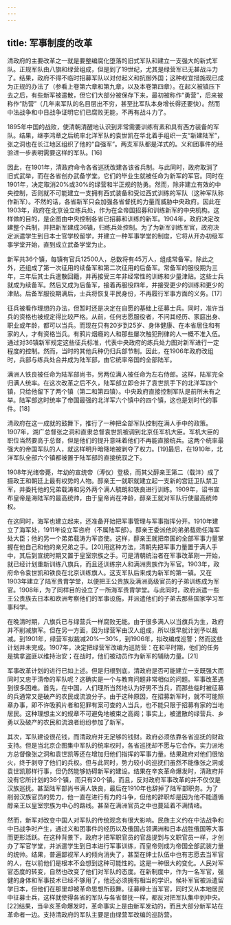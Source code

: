```yaml
---
---
---
```

title: 军事制度的改革
---



清政府的主要改革之一就是要整编腐化堕落的旧式军队和建立一支强大的新式军队。正规军队由八旗和绿营组成，但是到了19世纪，尤其是绿营军已无甚战斗力了。结果，政府不得不临时招募军队以对付起义和抗御外国；这种权宜措施现已成为正规的办法了（参看上卷第六章和第九章，以及本卷第四章）。在起义被镇压下去之后，有些新军被遣散，但它们大部分被保存下来，最初被称作“勇营”，后来被称作“防营”（几年来军队的名目层出不穷，甚至比军队本身增长得还要快）。然而中法战争和中日战争证明它们已腐败无能，不再有战斗力了。

1895年中国的战败，使清朝清醒地认识到非常需要训练有素和具有西方装备的军队。结果，继李鸿章之后统率北洋军队的袁世凯在华北着手组织一支“新建陆军”，张之洞也在长江地区组织了他的“自强军”。两支军队都是洋式的。义和团事件的经验进一步表明需要这样的军队。[16]

因此，在1901年，清政府命令各省巡抚改建各该省兵制。与此同时，政府取消了旧式武举，而在各省创办武备学堂。它们的毕业生就被任命为新军的军官。同时在1901年，决定取消20%或30%的绿营和半正规的防勇。然而，除非建立有效的中央控制，否则就不可能建立一支拥有西式装备和受过西式训练的军队（这种军队称作新军）。不然的话，各省新军只会加强各省督抚的力量而威胁中央政府。因此在1903年，政府在北京设立练兵处，作为在全帝国招募和训练新军的中央机构。这样做的目的，是企图由中央控制各省已招募和训练的新军。1904年，政府决定改建整个兵制，并把新军建成36镇，归练兵处控制。为了为新军训练军官，政府决定派遣学生到日本士官学校留学，并建立一种军事学堂的制度，它将从开办初级军事学堂开始，直到成立武备学堂为止。

新军共36个镇，每镇有官兵12500人，总数将有45万人，组成常备军。除此之外，还组成了第一次征用的续备军和第二次征用的后备军。常备军的服役期为三年，三年后其士兵遣散回籍，并再接受三年非经常性的训练和少量津贴。这些士兵就成为续备军。然后又成为后备军，接着再服役四年，并接受更少的训练和更少的津贴。后备军服役期满后，士兵将恢复平民身份，不再履行军事方面的义务。[17]

征兵被看作理想的办法，但暂时还是决定在自愿的基础上征募士兵。同时，准许当兵的资格也被规定得比较严格。从前，任何志愿服役者，不问其经历、家庭出身、职业或年龄，都可以当兵。而现在只有20岁到25岁、身体健康、在本省居住和有家的人，才有资格当兵。有鸦片烟瘾的人和那些屡次触犯刑律的人一概不准入伍。通过对36镇新军规定这些征兵标准，代表中央政府的练兵处力图对新军进行一定程度的控制。然而，当时的其他兵种仍归兵部节制。因此，在1906年政府改组时，兵部与练兵处合并成为陆军部，由它统率帝国的全部陆军。

满洲人铁良被任命为陆军部尚书，另两位满人被任命为左右侍郎。这样，陆军完全归满人统率。在这次改革之后不久，陆军部立即合并了袁世凯手下的北洋军四个镇，只给他留下了两个镇（第二和第四镇）。中央政府直接控制军队是前所未有之举。陆军部这时统率了帝国最强的北洋军六个镇中的四个镇，这也是划时代的事件。[18]

清政府在这一成就的鼓舞下，推行了一种把全部军队控制在满人手中的政策。1907年，湖广总督张之洞和直隶总督袁世凯被调到北京任军机大臣。军机大臣的职位当然要高于总督，但是他们的提升意味着他们不再能直接统兵。这两个统率最强大的帝国军队的人，就这样明升暗降地被剥夺了权力。[19]最后，在1910年，北洋军队全部六个镇都被置于陆军部的直接统驭之下。

1908年光绪帝薨，年幼的宣统帝（溥仪）登极，而其父醇亲王第二（载沣）成了摄政王和朝廷上最有权势的人物。醇亲王一就职就建立起一支新的宫廷卫队禁卫军，并委托他的兄弟载涛和另外两个满人毓朗和铁良进行训练。1909年，诏书宣布皇帝是海陆军的最高统帅，由于皇帝尚在冲龄，醇亲王就对军队行使最高统帅权。

在这同时，海军也建立起来，还准备开始把军事管理与军事指挥分开。1910年建立了海军处，1911年设立军咨府（不属陆军部）。醇亲王委派他的弟弟载勋任海军处大臣；他的另一个弟弟载涛为军咨使。这样，醇亲王就把帝国的全部军事力量掌握在他自己和他的亲兄弟之手。[20]用这种方法，清朝先把军事力量置于满人手中，其后到宣统时期又置于皇室宗族之手。可是清朝统治者在军事改革刚一开始，就已经计划重新训练八旗兵，而且还训练宗人和满洲贵族作为军官。1903年，政府命令袁世凯和铁良在北京训练旗人。这支军队后来成为新军的第一镇。又在1903年建立了陆军贵胄学堂，以便把王公贵族及满洲高级官员的子弟训练成为军官。1908年，为了同样目的设立了一所海军贵胄学堂。与此同时，政府派遣一些王公贵族去日本和欧洲考察他们的军事设施，并派遣他们的子弟去那些国家学习军事科学。

在晚清时期，八旗兵已与绿营兵一样腐败无能。由于很多满人以当旗兵为生，政府并不削减旗军。但在另一方面，因为绿营军由汉人组成，所以很早就计划予以裁减。到1901年，绿营军拟裁减20%—30%，到1906年，拟改编成巡警；然而这些计划并未完成。1907年，决定把绿营军改编为巡防营：在和平时期，他们的任务是擒拿盗匪以维持治安；在战时，他们被动员作为新军的辅助力量。[21]

军事改革计划的进行已如上述。但是归根到底，清政府是否可能建立一支既强大而同时又忠于清帝的军队呢？这确实是一个与教育问题非常相似的问题。军事改革遇到很多困难。首先，在中国，人们理所当然地认为好男不当兵，而那些临时被征募的兵通常又是破产的农民或流浪分子。由于这种原因，在招募新军时，就不可能照章办事，即不许吸鸦片者和犯罪有案可查的人当兵，也不能只限于招募有家的当地居民。这种理想主义的规章不可避免地被束之高阁；事实上，被遣散的绿营兵、乡勇以及破产的农民和流浪者纷纷参加了新军。

其次，军队建设很花钱，而清政府并无足够的钱财。政府必须依靠各省巡抚的财政支持。但是当北京企图集中军队的统率权时，各省巡抚却不愿与它合作。实力派地方总督像张之洞和袁世凯等还在增加归他们指挥的军事力量。结果政府对他们很恼火，终于剥夺了他们的兵权。但与此同时，势力较小的巡抚们虽然不能像张之洞或袁世凯那样行事，但仍然能够妨碍新军的建设。结果在辛亥革命爆发时，清政府并没有它所计划的36个镇，而只有20个镇。而且，反对政府军事改革的并不仅仅是汉族巡抚。甚至陆军部尚书满人铁良，最后在1910年也辞掉了陆军部职务。为了削弱汉族官员的势力，他一直在进行有力的斗争，但他的辞职却是因为他不能遵循醇亲王以皇室宗族为中心的路线。甚至在满洲官员之中也蔓延着不满情绪。

然而，新军对改变中国人对军队的传统观念有很大影响。民族主义约在中法战争和中日战争时产生，通过义和团事件的经历以及俄国占领满洲和日本战胜俄国等大事而更形活跃。在这种背景下，政府才把军职官员的官品提到与文职官员一样，才创办了军官学堂，并派遣学生到日本进行军事训练，而皇帝则成为帝国全部武装力量的统帅。结果，普遍鄙视军人的倾向消失了，甚至在绅士队伍中也有志愿去当军官的人，在以前他们是根本不会想到这种可能性的。这是一种很大的变化。人民对军官态度的转变，自然也改变了他们对军队的态度。在新制度中，作为一名军官，强健的身体和军事技术已经不够用了，他还必须拥有相当的学识。候补军官被派遣留学日本，但他们在那里却被革命思想所鼓舞。征募绅士当军官，同时又从本地居民中征募士兵，这样就使得各省的军队与各省督抚一样，都反对把军队集中到中央。[22]结果，当辛亥革命爆发时，革命事实上是由新军发动的，而且大部分新军站在革命者一边。支持清政府的军队主要是由绿营军改编的巡防营。